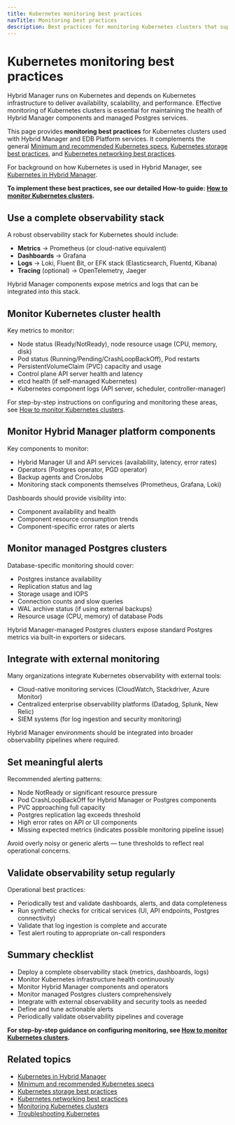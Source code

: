 ```yaml
---
title: Kubernetes monitoring best practices
navTitle: Monitoring best practices
description: Best practices for monitoring Kubernetes clusters that support Hybrid Manager and managed Postgres services.
---
```


# Kubernetes monitoring best practices

Hybrid Manager runs on Kubernetes and depends on Kubernetes infrastructure to deliver availability, scalability, and performance.
Effective monitoring of Kubernetes clusters is essential for maintaining the health of Hybrid Manager components and managed Postgres services.

This page provides **monitoring best practices** for Kubernetes clusters used with Hybrid Manager and EDB Platform services.
It complements the general [Minimum and recommended Kubernetes specs](./minimum-recommended-k8s-specs), [Kubernetes storage best practices](./k8s-storage-best-practices), and [Kubernetes networking best practices](./manage-kubernetes-networking).

For background on how Kubernetes is used in Hybrid Manager, see [Kubernetes in Hybrid Manager](../k8-in-hybrid-manager).

**To implement these best practices, see our detailed How-to guide: [How to monitor Kubernetes clusters](/edb-postgres-ai/portal/kubernetes/learn/how-to/monitor-kubernetes-cluster).**

## Use a complete observability stack

A robust observability stack for Kubernetes should include:

- **Metrics** → Prometheus (or cloud-native equivalent)
- **Dashboards** → Grafana
- **Logs** → Loki, Fluent Bit, or EFK stack (Elasticsearch, Fluentd, Kibana)
- **Tracing** (optional) → OpenTelemetry, Jaeger

Hybrid Manager components expose metrics and logs that can be integrated into this stack.

## Monitor Kubernetes cluster health

Key metrics to monitor:

- Node status (Ready/NotReady), node resource usage (CPU, memory, disk)
- Pod status (Running/Pending/CrashLoopBackOff), Pod restarts
- PersistentVolumeClaim (PVC) capacity and usage
- Control plane API server health and latency
- etcd health (if self-managed Kubernetes)
- Kubernetes component logs (API server, scheduler, controller-manager)

For step-by-step instructions on configuring and monitoring these areas, see [How to monitor Kubernetes clusters](/edb-postgres-ai/portal/kubernetes/learn/how-to/monitor-kubernetes-cluster).

## Monitor Hybrid Manager platform components

Key components to monitor:

- Hybrid Manager UI and API services (availability, latency, error rates)
- Operators (Postgres operator, PGD operator)
- Backup agents and CronJobs
- Monitoring stack components themselves (Prometheus, Grafana, Loki)

Dashboards should provide visibility into:

- Component availability and health
- Component resource consumption trends
- Component-specific error rates or alerts

## Monitor managed Postgres clusters

Database-specific monitoring should cover:

- Postgres instance availability
- Replication status and lag
- Storage usage and IOPS
- Connection counts and slow queries
- WAL archive status (if using external backups)
- Resource usage (CPU, memory) of database Pods

Hybrid Manager-managed Postgres clusters expose standard Postgres metrics via built-in exporters or sidecars.

## Integrate with external monitoring

Many organizations integrate Kubernetes observability with external tools:

- Cloud-native monitoring services (CloudWatch, Stackdriver, Azure Monitor)
- Centralized enterprise observability platforms (Datadog, Splunk, New Relic)
- SIEM systems (for log ingestion and security monitoring)

Hybrid Manager environments should be integrated into broader observability pipelines where required.

## Set meaningful alerts

Recommended alerting patterns:

- Node NotReady or significant resource pressure
- Pod CrashLoopBackOff for Hybrid Manager or Postgres components
- PVC approaching full capacity
- Postgres replication lag exceeds threshold
- High error rates on API or UI components
- Missing expected metrics (indicates possible monitoring pipeline issue)

Avoid overly noisy or generic alerts — tune thresholds to reflect real operational concerns.

## Validate observability setup regularly

Operational best practices:

- Periodically test and validate dashboards, alerts, and data completeness
- Run synthetic checks for critical services (UI, API endpoints, Postgres connectivity)
- Validate that log ingestion is complete and accurate
- Test alert routing to appropriate on-call responders

## Summary checklist

- Deploy a complete observability stack (metrics, dashboards, logs)
- Monitor Kubernetes infrastructure health continuously
- Monitor Hybrid Manager components and operators
- Monitor managed Postgres clusters comprehensively
- Integrate with external observability and security tools as needed
- Define and tune actionable alerts
- Periodically validate observability pipelines and coverage

**For step-by-step guidance on configuring monitoring, see [How to monitor Kubernetes clusters](/edb-postgres-ai/portal/kubernetes/learn/how-to/monitor-kubernetes-cluster).**

## Related topics

- [Kubernetes in Hybrid Manager](../k8-in-hybrid-manager)
- [Minimum and recommended Kubernetes specs](./minimum-recommended-k8s-specs)
- [Kubernetes storage best practices](./k8s-storage-best-practices)
- [Kubernetes networking best practices](./manage-kubernetes-networking)
- [Monitoring Kubernetes clusters](/edb-postgres-ai/portal/kubernetes/learn/how-to/monitor-kubernetes-cluster)
- [Troubleshooting Kubernetes](/edb-postgres-ai/portal/kubernetes/learn/how-to/troubleshooting-on-kubernetes)

